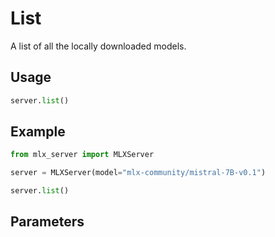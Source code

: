 # List

A list of all the locally downloaded models.

## Usage

```python copy
server.list()
```

## Example

```python copy
from mlx_server import MLXServer

server = MLXServer(model="mlx-community/mistral-7B-v0.1")

server.list()
```

## Parameters
